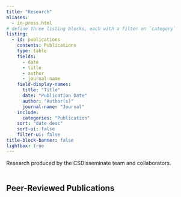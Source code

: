 ```yaml
---
title: "Research"
aliases: 
  - in-press.html
# define three listing blocks, each with a filter on `category`
listing:
  - id: publications
    contents: Publications
    type: table
    fields:
      - date
      - title
      - author
      - journal-name
    field-display-names: 
      title: "Title"
      date: "Publication Date"
      author: "Author(s)"
      journal-name: "Journal"
    include:
      categories: "Publication"
    sort: "date desc"
    sort-ui: false
    filter-ui: false
title-block-banner: false
lightbox: true
---
```


Research produced by the CSDisseminate team and collaborators.\
\

## Peer-Reviewed Publications

::: {#publications}
:::
